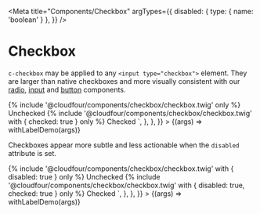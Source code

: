 
<Meta
  title="Components/Checkbox"
  argTypes={{
    disabled: { type: { name: 'boolean' } },
  }}
/>

# Checkbox

`c-checkbox` may be applied to any `<input type="checkbox">` element. They are larger than native checkboxes and more visually consistent with our [radio](/docs/components-radio--Enabled), [input](/docs/components-input--text-elements) and [button](/docs/components-button--elements) components.

<Canvas>
  <Story
    name="Enabled"
    args={{ disabled: false }}
    parameters={{
      docs: {
        source: {
          code: `<label>
  {% include '@cloudfour/components/checkbox/checkbox.twig' only %}
  Unchecked
</label>
<label>
  {% include '@cloudfour/components/checkbox/checkbox.twig' with { checked: true } only %}
  Checked
</label>`,
        },
      },
    }}
  >
    {(args) => withLabelDemo(args)}
  </Story>
</Canvas>

Checkboxes appear more subtle and less actionable when the `disabled` attribute is set.

<Canvas>
  <Story
    name="Disabled"
    args={{ disabled: true }}
    parameters={{
      docs: {
        source: {
          code: `<label>
  {% include '@cloudfour/components/checkbox/checkbox.twig' with { disabled: true } only %}
  Unchecked
</label>
<label>
  {% include '@cloudfour/components/checkbox/checkbox.twig' with { disabled: true, checked: true } only %}
  Checked
</label>`,
        },
      },
    }}
  >
    {(args) => withLabelDemo(args)}
  </Story>
</Canvas>

